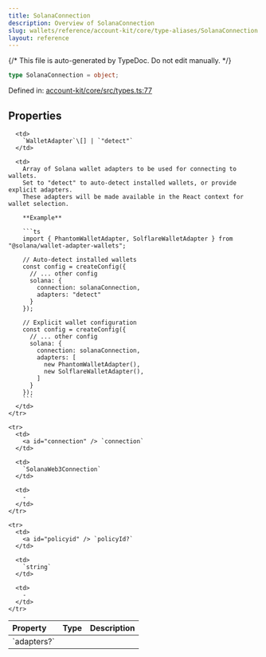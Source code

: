 ```yaml
---
title: SolanaConnection
description: Overview of SolanaConnection
slug: wallets/reference/account-kit/core/type-aliases/SolanaConnection
layout: reference
---
```


{/* This file is auto-generated by TypeDoc. Do not edit manually. */}

```ts
type SolanaConnection = object;
```

Defined in: [account-kit/core/src/types.ts:77](https://github.com/alchemyplatform/aa-sdk/blob/c1a84188d03473acac2fdb49fb7cd7fdba73169b/account-kit/core/src/types.ts#L77)

## Properties

<table>
  <thead>
    <tr>
      <th align="left">Property</th>
      <th align="left">Type</th>
      <th align="left">Description</th>
    </tr>
  </thead>

  <tbody>
    <tr>
      <td>
        <a id="adapters" /> `adapters?`
      </td>

      <td>
        `WalletAdapter`\[] | `"detect"`
      </td>

      <td>
        Array of Solana wallet adapters to be used for connecting to wallets.
        Set to "detect" to auto-detect installed wallets, or provide explicit adapters.
        These adapters will be made available in the React context for wallet selection.

        **Example**

        ```ts
        import { PhantomWalletAdapter, SolflareWalletAdapter } from "@solana/wallet-adapter-wallets";

        // Auto-detect installed wallets
        const config = createConfig({
          // ... other config
          solana: {
            connection: solanaConnection,
            adapters: "detect"
          }
        });

        // Explicit wallet configuration
        const config = createConfig({
          // ... other config
          solana: {
            connection: solanaConnection,
            adapters: [
              new PhantomWalletAdapter(),
              new SolflareWalletAdapter(),
            ]
          }
        });
        ```
      </td>
    </tr>

    <tr>
      <td>
        <a id="connection" /> `connection`
      </td>

      <td>
        `SolanaWeb3Connection`
      </td>

      <td>
        ‐
      </td>
    </tr>

    <tr>
      <td>
        <a id="policyid" /> `policyId?`
      </td>

      <td>
        `string`
      </td>

      <td>
        ‐
      </td>
    </tr>

  </tbody>
</table>

